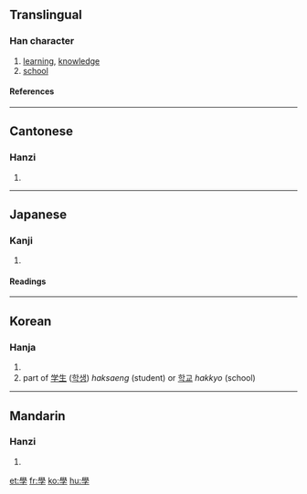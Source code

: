 {{see|学}}

==Translingual==
{{Han stroke|[[Image:學-order.gif]]<br>Traditional stroke order<br>[[Image:學-morder.gif]]<br>Modern stroke order}}
===Han character===
{{Han char|rn=39|rad=子|as=13|sn=16|four=7740<sub>7</sub>|canj=竹月弓木 (HBND)}}
# [[learning]], [[knowledge]]
# [[school]]
====References====
{{Han ref|kx=0280.280|dkj=07033|dj=0549.270|hdz=21019.110|uh=5B78|ud=23416|bh=BEC7|bd=48839}}
----

==Cantonese==
===Hanzi===
{{yue-hanzi|jyut=|y=hok6}}
# {{defn|Cantonese}}
----
==Japanese==
===Kanji===
{{ja-kanji|grade=|rs=子13}}
# {{defn|Japanese}} 
====Readings====
{{ja-readings|on=[[がく]] (gaku)|kun=[[まなぶ]] (manabu)}}
----
==Korean==
===Hanja===
{{ko-hanja|hangeul=학|eumhun=배울|rv=hak|mr=hak}}
# {{defn|Korean}}
# part of [[学生]] ([[학생]]) ''haksaeng'' (student) or [[학교]] ''hakkyo'' (school)
----

==Mandarin==
===Hanzi===
{{cmn-hanzi|sim=学|pin=[[xué]] (xue2)|wg=hsüeh<sup>2</sup>}}
# {{defn|Mandarin}}

[[et:學]]
[[fr:學]]
[[ko:學]]
[[hu:學]]
